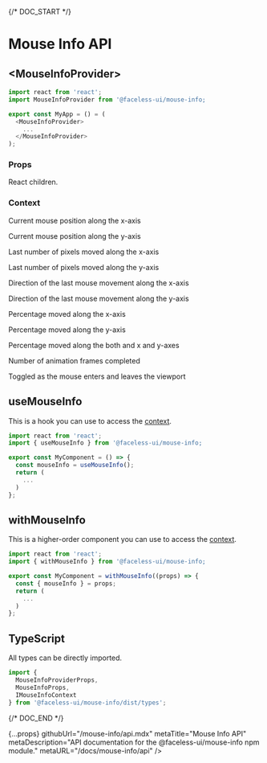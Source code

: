 
{/* DOC_START */}

# Mouse Info API

## \<MouseInfoProvider\>

```js
import react from 'react';
import MouseInfoProvider from '@faceless-ui/mouse-info;

export const MyApp = () = (
  <MouseInfoProvider>
    ...
  </MouseInfoProvider>
);
```

### Props

<PropName
  name="children"
  type="React.ReactNode"
/>

React children.

### Context

<PropName
  name="x"
  type="number"
  isContextProp
/>

Current mouse position along the x-axis

<PropName
  name="y"
  type="number"
  isContextProp
/>

Current mouse position along the y-axis

<PropName
  name="xDifference"
  type="number"
  isContextProp
/>

Last number of pixels moved along the x-axis

<PropName
  name="yDifference"
  type="number"
  isContextProp
/>

Last number of pixels moved along the y-axis

<PropName
  name="xDirection"
  type="string"
  isContextProp
/>

Direction of the last mouse movement along the x-axis

<PropName
  name="yDirection"
  type="string"
  isContextProp
/>

Direction of the last mouse movement along the y-axis

<PropName
  name="xPercentage"
  type="number"
  isContextProp
/>

Percentage moved along the x-axis

<PropName
  name="yPercentage"
  type="number"
  isContextProp
/>

Percentage moved along the y-axis

<PropName
  name="totalPercentage"
  type="number"
  isContextProp
/>

Percentage moved along the both and x and y-axes

<PropName
  name="eventsFired"
  type="number"
  isContextProp
/>

Number of animation frames completed

<PropName
  name="isInViewport"
  type="boolean"
  isContextProp
/>

Toggled as the mouse enters and leaves the viewport

## useMouseInfo

This is a hook you can use to access the [context](#context).

```js
import react from 'react';
import { useMouseInfo } from '@faceless-ui/mouse-info;

export const MyComponent = () => {
  const mouseInfo = useMouseInfo();
  return (
    ...
  )
};
```

## withMouseInfo

This is a higher-order component you can use to access the [context](#context).

```js
import react from 'react';
import { withMouseInfo } from '@faceless-ui/mouse-info;

export const MyComponent = withMouseInfo((props) => {
  const { mouseInfo } = props;
  return (
    ...
  )
};
```

## TypeScript

All types can be directly imported.

```js
import {
  MouseInfoProviderProps,
  MouseInfoProps,
  IMouseInfoContext
} from '@faceless-ui/mouse-info/dist/types';
```

{/* DOC_END */}

  {...props}
  githubUrl="/mouse-info/api.mdx"
  metaTitle="Mouse Info API"
  metaDescription="API documentation for the @faceless-ui/mouse-info npm module."
  metaURL="/docs/mouse-info/api"
/>
